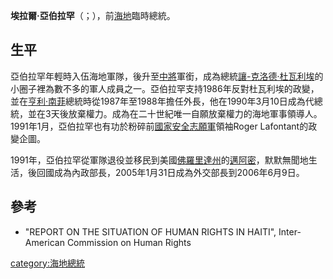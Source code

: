 {{Infobox officeholder
| name                = 埃拉爾·亞伯拉罕<br>Hérard Abraham
| image               =
| imagesize           =
| smallimage          =
| caption             =
| order               =
| office              = {{le|外交部長 (海地)|Foreign Ministers of Haiti|外交與宗教事務部長}}
| term_start          = 2005年1月28日
| term_end            = 2006年6月9日
| president           = [[博尼费斯·亚历山大|博尼费斯·亚历山大]]
| primeminister       = {{le|熱拉爾·拉托爾圖|Gérard Latortue}}
| predecessor         = 伊馮·西蒙
| successor           = {{le|讓·雷納德·克萊里斯姆|Jean Rénald Clérismé}}
| term_start1         = 1988年1月20日
| term_end1           = 1988年1月18日
| president1          = [[亨利·南菲|亨利·南菲]]
| predecessor1        = {{le|熱拉爾·拉托爾圖|Gérard Latortue}}
| successor1          = 塞爾日·E·查爾斯
| office2             = 內政部長
| term_start2         = 2004年3月17日
| term_end2           = 2005年1月28日
| president2          = [[博尼费斯·亚历山大|博尼费斯·亚历山大]]
| primeminister2      = {{le|熱拉爾·拉托爾圖|Gérard Latortue}}
| predecessor2        = [[若瑟萊姆·普利韋爾|若瑟萊姆·普利韋爾]]
| successor2          = 喬治·莫伊茲
| office3             = [[海地國家元首列表|海地總統]]<br><small>（代理）</small>
| term_start3         = 1990年3月10日
| term_end3           = 1990年3月13日
| president3          = 
| predecessor3        = {{le|普羅佩·阿夫里爾|Prosper Avril}}
| successor3          = [[埃薩·帕斯卡爾-特魯羅|埃薩·帕斯卡爾-特魯羅]]
| office4             = {{le|海地軍隊總指揮官列表|List of commanders-in-chief of the Armed Forces of Haiti|海地軍隊總指揮官}}
| term_start4         = 1990年3月10日
| term_end4           = 1991年7月2日
| president4          = [[埃薩·帕斯卡爾-特魯羅|埃薩·帕斯卡爾-特魯羅]]<br>[[让-贝特朗·阿里斯蒂德|让-贝特朗·阿里斯蒂德]]
| predecessor4        = {{le|普羅佩·阿夫里爾|Prosper Avril}}
| successor4          = [[拉烏爾·塞德拉斯|拉烏爾·塞德拉斯]]
| office5             = 情報與協調部長
| term_start5         = 1986年3月24日
| term_end5           = 1987年1月5日
| president5          = [[亨利·南菲|亨利·南菲]]
| predecessor5        = 馬克斯·瓦勒斯
| successor5          = 雅克·諾弟
| office6             = 內政與國防部秘書
| term_start6         = 1986年2月7日
| term_end6           = 1986年3月24日
| president6          = [[亨利·南菲|亨利·南菲]]
| predecessor6        = 
| successor6          = 
| birth_date          = {{birth date and age|1940|7|28}}
| birth_place         = {{HTI}}[[太子港|太子港]]
| death_date          =
| death_place         =
| nationality         = {{HTI}}
| party               =
| spouse              = 瑪麗斯·阿爾芒（Maryse Armand）
| relations           =
| children            =
| residence           =
| alma_mater          =
| occupation          = 軍人
| profession          =
| religion            =
| signature           =
| website             =
| footnotes           =
}}
'''埃拉爾·亞伯拉罕'''（{{lang-fr|Hérard Abraham}}；{{bd|1940年|7月28日}}），前[[海地|海地]]臨時總統。

==生平==
亞伯拉罕年輕時入伍海地軍隊，後升至[[中將|中將]]軍銜，成為總統[[讓-克洛德·杜瓦利埃|讓-克洛德·杜瓦利埃]]的小圈子裡為數不多的軍人成員之一。亞伯拉罕支持1986年反對杜瓦利埃的政變，並在[[亨利·南菲|亨利·南菲]]總統時從1987年至1988年擔任外長，他在1990年3月10日成為代總統，並在3天後放棄權力。成為在二十世紀唯一自願放棄權力的海地軍事領導人。1991年1月，亞伯拉罕也有功於粉碎前[[國家安全志願軍|國家安全志願軍]]領袖Roger Lafontant的政變企圖。

1991年，亞伯拉罕從軍隊退役並移民到美國[[佛羅里達州|佛羅里達州]]的[[邁阿密|邁阿密]]，默默無聞地生活，後回國成為內政部長，2005年1月31日成為外交部長到2006年6月9日。

==參考==
* "REPORT ON THE SITUATION OF HUMAN RIGHTS IN HAITI", Inter-American Commission on Human Rights

{{海地國家元首}}
{{Authority control}}

[[category:海地總統|category:海地總統]]